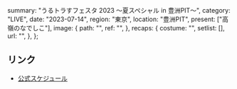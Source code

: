   summary: "うるトラすフェスタ 2023 〜夏スペシャル in 豊洲PIT〜",
  category: "LIVE",
  date: "2023-07-14",
  region: "東京",
  location: "豊洲PIT",
  present: ["高嶺のなでしこ"],
  image: {
    path: "",
    ref: "",
  },
  recaps: {
    costume: "",
    setlist: [],
    url: "",
  },
};

## リンク

- [公式スケジュール](https://takanenonadeshiko.jp/?p=1004)
